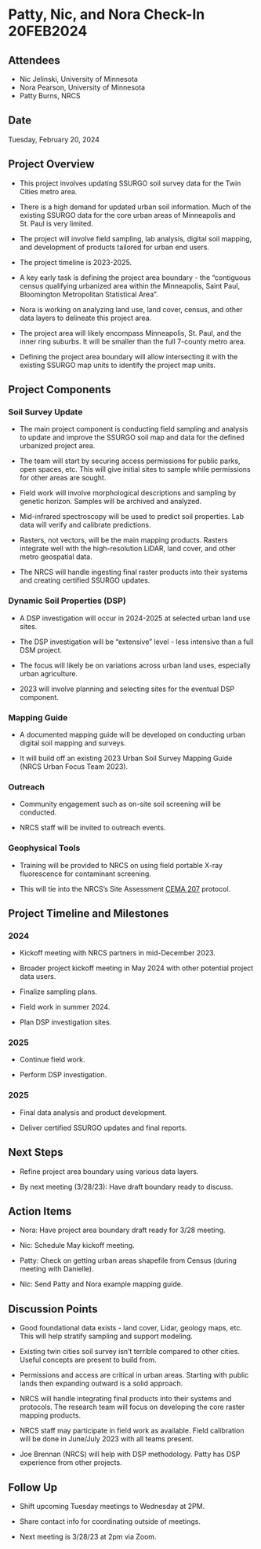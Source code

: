 # Patty, Nic, and Nora Check-In 20FEB2024

## Attendees

-   Nic Jelinski, University of Minnesota
-   Nora Pearson, University of Minnesota
-   Patty Burns, NRCS

## Date
Tuesday, February 20, 2024

## Project Overview

-   This project involves updating SSURGO soil survey data for the Twin Cities metro area.

-   There is a high demand for updated urban soil information. Much of the existing SSURGO data for the core urban areas of Minneapolis and St. Paul is very limited.

-   The project will involve field sampling, lab analysis, digital soil mapping, and development of products tailored for urban end users.

-   The project timeline is 2023-2025.

-   A key early task is defining the project area boundary - the "contiguous census qualifying urbanized area within the Minneapolis, Saint Paul, Bloomington Metropolitan Statistical Area".

-   Nora is working on analyzing land use, land cover, census, and other data layers to delineate this project area.

-   The project area will likely encompass Minneapolis, St. Paul, and the inner ring suburbs. It will be smaller than the full 7-county metro area.

-   Defining the project area boundary will allow intersecting it with the existing SSURGO map units to identify the project map units.

## Project Components

### Soil Survey Update

-   The main project component is conducting field sampling and analysis to update and improve the SSURGO soil map and data for the defined urbanized project area.

-   The team will start by securing access permissions for public parks, open spaces, etc. This will give initial sites to sample while permissions for other areas are sought.

-   Field work will involve morphological descriptions and sampling by genetic horizon. Samples will be archived and analyzed.

-   Mid-infrared spectroscopy will be used to predict soil properties. Lab data will verify and calibrate predictions.

-   Rasters, not vectors, will be the main mapping products. Rasters integrate well with the high-resolution LiDAR, land cover, and other metro geospatial data.

-   The NRCS will handle ingesting final raster products into their systems and creating certified SSURGO updates.

### Dynamic Soil Properties (DSP)

-   A DSP investigation will occur in 2024-2025 at selected urban land use sites.

-   The DSP investigation will be "extensive" level - less intensive than a full DSM project.

-   The focus will likely be on variations across urban land uses, especially urban agriculture.

-   2023 will involve planning and selecting sites for the eventual DSP component.

### Mapping Guide

-   A documented mapping guide will be developed on conducting urban digital soil mapping and surveys.

-   It will build off an existing 2023 Urban Soil Survey Mapping Guide (NRCS Urban Focus Team 2023).

### Outreach

-   Community engagement such as on-site soil screening will be conducted.

-   NRCS staff will be invited to outreach events.

### Geophysical Tools

-   Training will be provided to NRCS on using field portable X-ray fluorescence for contaminant screening.

-   This will tie into the NRCS's Site Assessment [CEMA 207](https://www.nrcs.usda.gov/sites/default/files/2022-10/FY23_CEMA%20207_Site%20Assessment%20and%20Soil%20Testing%20for%20Contaminants%20Activity.pdf) protocol.

## Project Timeline and Milestones

### 2024

-   Kickoff meeting with NRCS partners in mid-December 2023.

-   Broader project kickoff meeting in May 2024 with other potential project data users.

-   Finalize sampling plans.

-   Field work in summer 2024.

-   Plan DSP investigation sites.

### 2025

-   Continue field work.

-   Perform DSP investigation.

### 2025

-   Final data analysis and product development.

-   Deliver certified SSURGO updates and final reports.

## Next Steps

-   Refine project area boundary using various data layers.

-   By next meeting (3/28/23): Have draft boundary ready to discuss.

## Action Items

-   Nora: Have project area boundary draft ready for 3/28 meeting.

-   Nic: Schedule May kickoff meeting.

-   Patty: Check on getting urban areas shapefile from Census (during meeting with Danielle).

-   Nic: Send Patty and Nora example mapping guide.

## Discussion Points

-   Good foundational data exists - land cover, Lidar, geology maps, etc. This will help stratify sampling and support modeling.

-   Existing twin cities soil survey isn't terrible compared to other cities. Useful concepts are present to build from.

-   Permissions and access are critical in urban areas. Starting with public lands then expanding outward is a solid approach.

-   NRCS will handle integrating final products into their systems and protocols. The research team will focus on developing the core raster mapping products.

-   NRCS staff may participate in field work as available. Field calibration will be done in June/July 2023 with all teams present.

-   Joe Brennan (NRCS) will help with DSP methodology. Patty has DSP experience from other projects.

## Follow Up

-   Shift upcoming Tuesday meetings to Wednesday at 2PM.

-   Share contact info for coordinating outside of meetings.

-   Next meeting is 3/28/23 at 2pm via Zoom.
